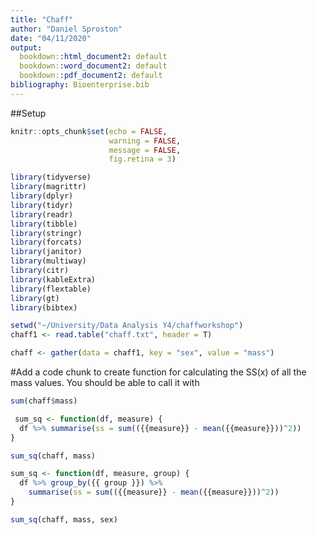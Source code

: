 ---
title: "Chaff"
author: "Daniel Sproston"
date: "04/11/2020"
output:
  bookdown::html_document2: default
  bookdown::word_document2: default
  bookdown::pdf_document2: default
bibliography: Bioenterprise.bib
---

##Setup
```{r setup, include=FALSE}
knitr::opts_chunk$set(echo = FALSE, 
                      warning = FALSE,
                      message = FALSE,
                      fig.retina = 3)
```

```{r packages}
library(tidyverse)
library(magrittr)
library(dplyr)
library(tidyr)
library(readr)
library(tibble)
library(stringr)
library(forcats)
library(janitor)
library(multiway)
library(citr)
library(kableExtra)
library(flextable)
library(gt)
library(bibtex)
```

```{r Data}
setwd("~/University/Data Analysis Y4/chaffworkshop")
chaff1 <- read.table("chaff.txt", header = T) 
```

```{r Data tidy}
chaff <- gather(data = chaff1, key = "sex", value = "mass")
```
#Add a code chunk to create function for calculating the SS(x) of all the mass values. You should be able to call it with

```{r Data mass}
sum(chaff$mass)
```

```{r Data SSx}
 sum_sq <- function(df, measure) {
  df %>% summarise(ss = sum(({{measure}} - mean({{measure}}))^2))
}

sum_sq(chaff, mass)
```
```{r Data SSx extra}
sum_sq <- function(df, measure, group) {
  df %>% group_by({{ group }}) %>% 
    summarise(ss = sum(({{measure}} - mean({{measure}}))^2))
}

sum_sq(chaff, mass, sex)
```

